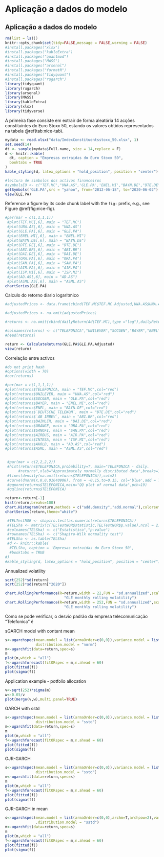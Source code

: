 # Aplicação a dados do modelo
\endgroup
\newpage

## Aplicação a dados do modelo
```r
rm(list = ls())
knitr::opts_chunk$set(tidy=FALSE,message = FALSE,warning = FALSE)
#install.packages("xlsx")
#install.packages("kableExtra")
#install.packages("quantmod")
#install.packages("MASS")
#install.packages("arsenal")
#install.packages("formatR")
#install.packages("tidyquant")
#install.packages("rugarch")
library(tidyquant)
library(rugarch)
library(arsenal)
library(MASS)
library(kableExtra)
library(xlsx)
library(tidyverse)
```

A primeira fase consiste em extrair de forma aleatória 14 acções constituintes do Euro Stoxx 50, estando os valores obtidos representados na tabela \@ref(tab:nice-tab).
\scriptsize
```r
mydata <- read.xlsx("data/IndexConstituentsstoxx_50.xlsx", 1)
set.seed(14)
dt <- sample(mydata$Full.name, size = 14,replace = F)
d <- knitr::kable(
  dt, caption = "Empresas extraidas do Euro Stoxx 50",
  booktabs = TRUE
)
kable_styling(d, latex_options = "hold_position", position = "center")
```


```r
#leitura de simbolos dos activos financeiros
#symbolsEU <- c("TEF.MC","UNA.AS",'GLE.PA','ENEL.MI',"BAYN.DE","DTE.DE","ABI.BR","DAI.DE","ORA.PA","SAN.PA","AIR.PA","ISP.MI","AD.AS","ASML.AS")
getSymbols('GLE.PA',src = "yahoo", from="2012-06-18", to="2020-06-02")
view(GLE.PA)
```
\normalsize
Reference a figure by its code chunk label with the `fig:` prefix, e.g., see Figure \@ref(fig:nice-fig). 
\scriptsize
```r

#par(mar = c(1,1,1,1))
 #plot(TEF.MC[,6], main = "TEF.MC")
 #plot(UNA.AS[,6], main = "UNA.AS")
 #plot(GLE.PA[,6], main = "GLE.PA")
 #plot(ENEL.MI[,6], main = "ENEL.MI")
 #plot(BAYN.DE[,6], main = "BAYN.DE")
 #plot(DTE.DE[,6], main = "DTE.DE")
 #plot(ABI.BR[,6], main = "ABI.BR")
 #plot(DAI.DE[,6], main = "DAI.DE")
 #plot(ORA.PA[,6], main = "ORA.PA")
 #plot(SAN.PA[,6], main = "SAN.PA")
 #plot(AIR.PA[,6], main = "AIR.PA")
 #plot(ISP.MI[,6], main = "ISP.MI")
 #plot(AD.AS[,6], main = "AD.AS")
 #plot(ASML.AS[,6], main = "ASML.AS")
chartSeries(GLE.PA)
```


Calculo do retorno diario logaritmico
\scriptsize
```r
#adjustedPrices <- data.frame(cbind(TEF.MC$TEF.MC.Adjusted,UNA.AS$UNA.AS.Adjusted,GLE.PA$GLE.PA.Adjusted,ENEL.MI$ENEL.MI.Adjusted,BAYN.DE$BAYN.DE.Adjusted,DTE.DE$DTE.DE.Adjusted,ABI.BR$ABI.BR.Adjusted,DAI.DE$DAI.DE.Adjusted,ORA.PA$ORA.PA.Adjusted,SAN.PA$SAN.PA.Adjusted,AIR.PA$AIR.PA.Adjusted,ISP.MI$ISP.MI.Adjusted,AD.AS$AD.AS.Adjusted,ASML.AS$ASML.AS.Adjusted))

#adjustedPrices <- na.omit(adjustedPrices)

#returns <- na.omit(cbind(dailyReturn(Ad(TEF.MC),type ="log"),dailyReturn(Ad(UNA.AS),type ="log"),dailyReturn(Ad(GLE.PA),type ="log"),dailyReturn(Ad(ENEL.MI),type = "log"),dailyReturn(Ad(BAYN.DE),type = "log"),dailyReturn(Ad(DTE.DE),type = "log"),dailyReturn(Ad(ABI.BR),type = "log"),dailyReturn(Ad(DAI.DE),type = "log"),dailyReturn(Ad(ORA.PA),type = "log"),dailyReturn(Ad(SAN.PA),type = "log"),dailyReturn(Ad(AIR.PA),type = "log"),dailyReturn(Ad(ISP.MI),type = "log"),dailyReturn(Ad(AD.AS),type = "log"),dailyReturn(Ad(ASML.AS),type = "log")))

#colnames(returns) <- c("TELEFONICA","UNILEVER","SOCGEN","BAYER","ENEL","DEUTSCHE TELEKOM","AB INBEV","DAIMLER","ORANGE","SANOFI","AIRBUS","INTESA","AHOLD","ASML")
#head(returns)

return <- CalculateReturns(GLE.PA$GLE.PA.Adjusted)
view(return)
```
\normalsize
Correlação entre activos
\scriptsize
```r
#do not print hash
#options(width = 70)
#cor(returns)
```
\normalsize

\scriptsize
```r
#par(mar = c(1,1,1,1))
#plot(returns$TELEFONICA, main = "TEF.MC",col="red")
#plot(returns$UNILEVER, main = "UNA.AS",col="red")
#plot(returns$SOCGEN, main = "GLE.PA",col="red")
#plot(returns$BAYER, main = "ENEL.MI",col="red")
#plot(returns$ENEL, main = "BAYN.DE",col="red")
#plot(returns$`DEUTSCHE TELEKOM`, main = "DTE.DE",col="red")
#plot(returns$`AB INBEV`, main = "ABI.BR",col="red")
#plot(returns$DAIMLER, main = "DAI.DE",col="red")
#plot(returns$ORANGE, main = "ORA.PA",col="red")
#plot(returns$SANOFI, main = "SAN.PA",col="red")
#plot(returns$AIRBUS, main = "AIR.PA",col="red")
#plot(returns$INTESA, main = "ISP.MI",col="red")
#plot(returns$AHOLD, main = "AD.AS",col="red")
#plot(returns$ASML, main = "ASML.AS",col="red")
 
```
\normalsize

\scriptsize
```r

 #par(mar = c(2,2,2,2))
 #hist(returns$TELEFONICA,probability=T, main="TELEFONICA - daily.
      #returns",xlab="Approximately normally distributed data",breaks=100)
 #lines(density(na.omit(returns$TELEFONICA)),col=2)
 #curve(dnorm(x,0,0.01640906), from = -0.15,to=0.15, col='blue',add = TRUE)
 #qqnorm(returns$TELEFONICA,main="QQ plot of normal data",pch=19)
 #qqline(returns$TELEFONICA)

return<-return[-1]
hist(return,breaks=100)
chart.Histogram(return,methods = c("add.density","add.normal"),colorset = c("blue","green","red"))
chartSeries(return,theme="white")
```
\normalsize

\scriptsize
```r
 #TELTestNOR <- shapiro.test(as.numeric(returns$TELEFONICA))
 #TELSha <- matrix(c(TELTestNOR$statistic,TELTestNOR$p.value),ncol = 2)
 #colnames(TELSha) <- c("Estatistica","p-value")
 #rownames(TELSha) <- c("Shapiro-Wilk normality test")
 #TELSha <- as.table(TELSha)
 #d <- knitr::kable(
  #TELSha, caption = 'Empresas extraidas do Euro Stoxx 50',
  #booktabs = TRUE
#)
#kable_styling(d, latex_options = "hold_position", position = "center")
```
\normalsize

Annualized volatility
\scriptsize
```r
sqrt(252)*sd(return)
sqrt(252)*sd(return["2020"])

chart.RollingPerformance(R=return,width = 22,FUN = "sd.annualized",scale=252,main = 
                           "GLE monthly rolling volatility")
chart.RollingPerformance(R=return,width = 252,FUN = "sd.annualized",scale=252,main = 
                           "GLE monthly rolling volatility")
```
\normalsize
Como se pode verificar, o desvio padrão da empresa telecomunicação "Telefonica" é 

sGARCH model with contant mean
```r

s<-ugarchspec(mean.model = list(armaOrder=c(0,0)),variance.model = list(model="sGARCH"),
              distribution.model = "norm")
m<-ugarchfit(data=return,spec=s)
m
plot(m,which = "all")
f<-ugarchforecast(fitORspec = m,n.ahead = 60)
plot(fitted(f))
plot(sigma(f))
```


Application example - potfolio allocation
```r
v<-sqrt(252)*sigma(m)
w<-0.05/v
plot(merge(v,w),multi.panel=TRUE)


```

GARCH with sstd

```r
s<-ugarchspec(mean.model = list(armaOrder=c(0,0)),variance.model = list(model="sGARCH"),
              distribution.model = "sstd")
m<-ugarchfit(data=return,spec=s)
m
plot(m,which = "all")
f<-ugarchforecast(fitORspec = m,n.ahead = 60)
plot(fitted(f))
plot(sigma(f))
```
GJR-GARCH
```r
s<-ugarchspec(mean.model = list(armaOrder=c(0,0)),variance.model = list(model="gjrGARCH"),
              distribution.model = "sstd")
m<-ugarchfit(data=return,spec=s)
m
plot(m,which = "all")
f<-ugarchforecast(fitORspec = m,n.ahead = 60)
plot(fitted(f))
plot(sigma(f))
```
GJR-GARCH in mean
```r
s<-ugarchspec(mean.model = list(armaOrder=c(0,0),archm=T,archpow=2),variance.model = list(model="sGARCH")
              ,distribution.model = "sstd")
m<-ugarchfit(data=return,spec=s)
m
plot(m,which = "all")
f<-ugarchforecast(fitORspec = m,n.ahead = 60)
plot(fitted(f))
plot(sigma(f))
```


